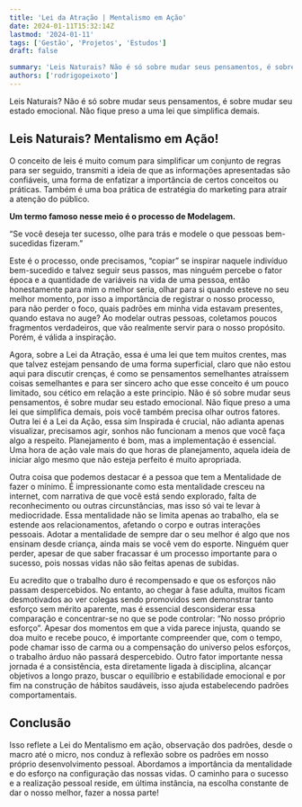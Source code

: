 ```yaml
---
title: 'Lei da Atração | Mentalismo em Ação'
date: 2024-01-11T15:32:14Z
lastmod: '2024-01-11'
tags: ['Gestão', 'Projetos', 'Estudos']
draft: false

summary: 'Leis Naturais? Não é só sobre mudar seus pensamentos, é sobre mudar seu estado emocional. Não fique preso a uma lei que simplifica demais'
authors: ['rodrigopeixoto']
---
```


<TOCInline toc={props.toc} exclude="Overview" toHeading={2} />

<div className="justify">

Leis Naturais? Não é só sobre mudar seus pensamentos, é sobre mudar seu estado emocional. Não fique preso a uma lei que simplifica demais.

## **Leis Naturais? Mentalismo em Ação!**

O conceito de leis é muito comum para simplificar um conjunto de regras para ser seguido, transmiti a ideia de que as informações apresentadas são confiáveis, uma forma de enfatizar a importância de certos conceitos ou práticas. Também é uma boa prática de estratégia do marketing para atrair a atenção do público.

**Um termo famoso nesse meio é o processo de Modelagem.**

“Se você deseja ter sucesso, olhe para trás e modele o que pessoas bem-sucedidas fizeram.”

Este é o processo, onde precisamos, “copiar” se inspirar naquele indivíduo bem-sucedido e talvez seguir seus passos, mas ninguém percebe o fator época e a quantidade de variáveis na vida de uma pessoa, então honestamente para mim o melhor seria, olhar para si quando esteve no seu melhor momento, por isso a importância de registrar o nosso processo, para não perder o foco,
quais padrões em minha vida estavam presentes, quando estava no auge? Ao modelar outras pessoas, coletamos poucos fragmentos verdadeiros, que vão realmente servir para o nosso propósito. Porém, é válida a inspiração.

Agora, sobre a Lei da Atração, essa é uma lei que tem muitos crentes, mas que talvez estejam pensando de uma forma superficial, claro que não estou aqui para discutir crenças, é como se pensamentos semelhantes atraíssem coisas semelhantes e para ser sincero acho que esse conceito é um pouco limitado, sou cético em relação a este principio. Não é só sobre mudar seus pensamentos, é sobre mudar seu estado emocional. Não fique preso a uma lei que simplifica demais, pois você também precisa olhar outros fatores. Outra lei é a Lei da Ação, essa sim Inspirada é crucial, não adianta apenas visualizar, precisamos agir, sonhos não funcionam a menos que você faça algo a respeito. Planejamento é bom, mas a implementação é essencial. Uma hora de ação vale mais do que horas de planejamento, aquela ideia de iniciar algo mesmo que não esteja perfeito é muito apropriada.

Outra coisa que podemos destacar é a pessoa que tem a Mentalidade de fazer o mínimo.
É impressionante como esta mentalidade cresceu na internet, com narrativa de que você está sendo explorado, falta de reconhecimento ou outras circunstâncias, mas isso só vai te levar à mediocridade. Essa mentalidade não se limita apenas ao trabalho, ela se estende aos relacionamentos, afetando o corpo e outras interações pessoais. Adotar a mentalidade de sempre dar o seu melhor é algo que nos ensinam desde criança, ainda mais se você vem do esporte. Ninguém quer perder, apesar de que saber fracassar é um processo importante para o sucesso, pois nossas vidas não são feitas apenas de subidas.

Eu acredito que o trabalho duro é recompensado e que os esforços não passam despercebidos. No entanto, ao chegar à fase adulta, muitos ficam desmotivados ao ver colegas sendo promovidos sem demonstrar tanto esforço sem mérito aparente, mas é essencial desconsiderar essa comparação e concentrar-se no que se pode controlar: “No nosso próprio esforço”. Apesar dos momentos em que a vida parece injusta, quando se doa muito e recebe pouco, é importante compreender que, com o tempo, pode chamar isso de carma ou a compensação do universo pelos esforços, o trabalho árduo não passará despercebido. Outro fator importante nessa jornada é a consistência, esta diretamente ligada à disciplina, alcançar objetivos a longo prazo, buscar o equilíbrio e estabilidade emocional e por fim na construção de hábitos saudáveis, isso ajuda estabelecendo padrões comportamentais.

## Conclusão

Isso reflete a Lei do Mentalismo em ação, observação dos padrões, desde o macro até o micro,
nos conduz à reflexão sobre os padrões em nosso próprio desenvolvimento pessoal.
Abordamos a importância da mentalidade e do esforço na configuração das nossas vidas. O caminho para o sucesso e a realização pessoal reside, em última instância, na escolha constante de dar o nosso melhor, fazer a nossa parte!

</div>

